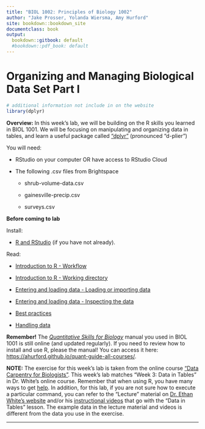 ```yaml
---
title: "BIOL 1002: Principles of Biology 1002"
author: "Jake Prosser, Yolanda Wiersma, Amy Hurford"
site: bookdown::bookdown_site
documentclass: book
output:
  bookdown::gitbook: default
  #bookdown::pdf_book: default
---
```

# Organizing and Managing Biological Data Set Part I {#week1}

```r
# additional information not include in on the website
library(dplyr)

```

**Overview:** In this week's lab, we will be building on the R skills you learned in BIOL 1001. We will be focusing on manipulating and organizing data in tables, and learn a useful package called ["dplyr"](rdocumentation.org/packages/dplyr/versions/0.7.8) (pronounced "d-plier")

You will need:

-   RStudio on your computer OR have access to RStudio Cloud

-   The following .csv files from Brightspace

    -   shrub-volume-data.csv

    -   gainesville-precip.csv

    -   surveys.csv

**Before coming to lab**

Install:

- [R and RStudio](https://ahurford.github.io/quant-guide-all-courses/install.html#installing) (if you have not already).

Read:

-   [Introduction to R - Workflow](https://ahurford.github.io/quant-guide-all-courses/rintro.html#workflow)

-  [Introduction to R - Working directory](https://ahurford.github.io/quant-guide-all-courses/rintro.html#working-directory)

-   [Entering and loading data - Loading or importing data](https://ahurford.github.io/quant-guide-all-courses/data-entry.html#loading-or-importing-data)

-   [Entering and loading data - Inspecting the data](https://ahurford.github.io/quant-guide-all-courses/data-entry.html#inspecting-the-data)

- [Best practices](https://ahurford.github.io/quant-guide-all-courses/style.html)

- [Handling data](https://ahurford.github.io/quant-guide-all-courses/handling-data.html)

**Remember!** The <u>[*Quantitative Skills for Biology*](https://ahurford.github.io/quant-guide-all-courses/)</u> manual you used in BIOL 1001 is still online (and updated regularly). If you need to review how to install and use R, please the manual! You can access it here: <https://ahurford.github.io/quant-guide-all-courses/>.

**NOTE:** The exercise for this week's lab is taken from the online course ["Data Carpentry for Biologists"](https://datacarpentry.org/semester-biology/schedule/). This week's lab matches "Week 3: Data in Tables" in Dr. White's online course. Remember that when using R, you have many ways to get [help](https://ahurford.github.io/quant-guide-all-courses/help.html). In addition, for this lab, if you are not sure how to execute a particular command, you can refer to the "Lecture" material on [Dr. Ethan White's website](https://datacarpentry.org/semester-biology/lectures/R-data/)</u> and/or his [instructional videos](https://datacarpentry.org/semester-biology/lectures/R-data/) that go with the "Data in Tables" lesson. The example data in the lecture material and videos is different from the data you use in the exercise.

-----------------------------------------------------------


